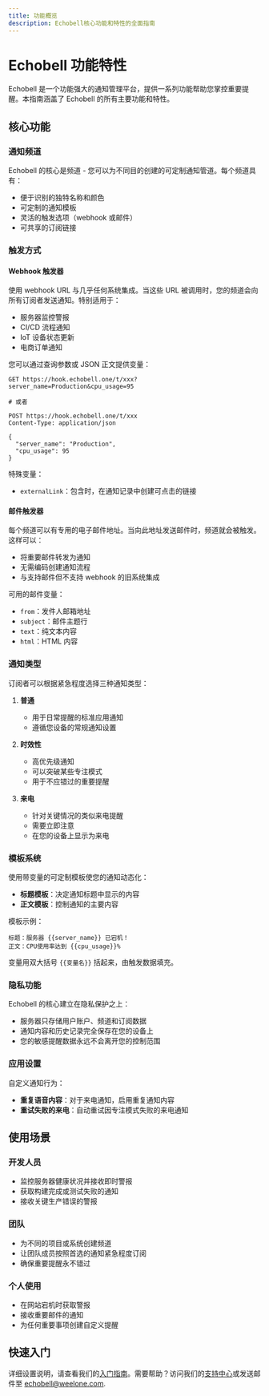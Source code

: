 ```yaml
---
title: 功能概览
description: Echobell核心功能和特性的全面指南
---
```


# Echobell 功能特性

Echobell 是一个功能强大的通知管理平台，提供一系列功能帮助您掌控重要提醒。本指南涵盖了 Echobell 的所有主要功能和特性。

<Cards>
  <Card
    href="/zh/docs/webhook"
    title="Webhook集成"
    description="了解如何将Echobell webhooks集成到您的应用程序和服务中"
  />
  <Card
    href="/zh/docs/email-trigger"
    title="邮件触发器"
    description="了解如何在Echobell中使用邮件触发器发送通知"
  />
  <Card
    href="/zh/docs/notification"
    title="通知"
    description="了解Echobell中通知的工作原理及其不同类型"
  />
</Cards>

## 核心功能

### 通知频道

Echobell 的核心是频道 - 您可以为不同目的创建的可定制通知管道。每个频道具有：

- 便于识别的独特名称和颜色
- 可定制的通知模板
- 灵活的触发选项（webhook 或邮件）
- 可共享的订阅链接

### 触发方式

#### Webhook 触发器

使用 webhook URL 与几乎任何系统集成。当这些 URL 被调用时，您的频道会向所有订阅者发送通知。特别适用于：

- 服务器监控警报
- CI/CD 流程通知
- IoT 设备状态更新
- 电商订单通知

您可以通过查询参数或 JSON 正文提供变量：

```http
GET https://hook.echobell.one/t/xxx?server_name=Production&cpu_usage=95

# 或者

POST https://hook.echobell.one/t/xxx
Content-Type: application/json

{
  "server_name": "Production",
  "cpu_usage": 95
}
```

特殊变量：

- `externalLink`：包含时，在通知记录中创建可点击的链接

#### 邮件触发器

每个频道可以有专用的电子邮件地址。当向此地址发送邮件时，频道就会被触发。这样可以：

- 将重要邮件转发为通知
- 无需编码创建通知流程
- 与支持邮件但不支持 webhook 的旧系统集成

可用的邮件变量：

- `from`：发件人邮箱地址
- `subject`：邮件主题行
- `text`：纯文本内容
- `html`：HTML 内容

### 通知类型

订阅者可以根据紧急程度选择三种通知类型：

1. **普通**

   - 用于日常提醒的标准应用通知
   - 遵循您设备的常规通知设置

2. **时效性**

   - 高优先级通知
   - 可以突破某些专注模式
   - 用于不应错过的重要提醒

3. **来电**
   - 针对关键情况的类似来电提醒
   - 需要立即注意
   - 在您的设备上显示为来电

### 模板系统

使用带变量的可定制模板使您的通知动态化：

- **标题模板**：决定通知标题中显示的内容
- **正文模板**：控制通知的主要内容

模板示例：

```
标题：服务器 {{server_name}} 已宕机！
正文：CPU使用率达到 {{cpu_usage}}%
```

变量用双大括号 `{{变量名}}` 括起来，由触发数据填充。

### 隐私功能

Echobell 的核心建立在隐私保护之上：

- 服务器只存储用户账户、频道和订阅数据
- 通知内容和历史记录完全保存在您的设备上
- 您的敏感提醒数据永远不会离开您的控制范围

### 应用设置

自定义通知行为：

- **重复语音内容**：对于来电通知，启用重复通知内容
- **重试失败的来电**：自动重试因专注模式失败的来电通知

## 使用场景

### 开发人员

- 监控服务器健康状况并接收即时警报
- 获取构建完成或测试失败的通知
- 接收关键生产错误的警报

### 团队

- 为不同的项目或系统创建频道
- 让团队成员按照首选的通知紧急程度订阅
- 确保重要提醒永不错过

### 个人使用

- 在网站宕机时获取警报
- 接收重要邮件的通知
- 为任何重要事项创建自定义提醒

## 快速入门

详细设置说明，请查看我们的[入门指南](/zh/docs)。需要帮助？访问我们的[支持中心](/zh/docs/support)或发送邮件至 echobell@weelone.com.
